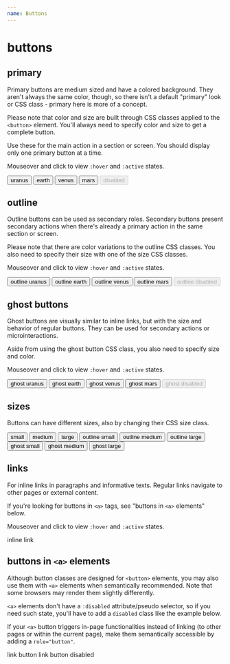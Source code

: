 ```yaml
---
name: Buttons
---
```



# buttons

## primary

Primary buttons are medium sized and have a colored background. They aren't always the same color, though, so there isn't a default "primary" look or CSS class - primary here is more of a concept.

Please note that color and size are built through CSS classes applied to the `<button>` element. You'll always need to specify color and size to get a complete button.

Use these for the main action in a section or screen. You should display only one primary button at a time.

Mouseover and click to view `:hover` and `:active` states.

<Playground>
  <button className="a-btn a-btn--uranus a-btn--medium">
    uranus
  </button>

  <button className="a-btn a-btn--earth a-btn--medium">
    earth
  </button>

  <button className="a-btn a-btn--venus a-btn--medium">
    venus
  </button>

  <button className="a-btn a-btn--mars a-btn--medium">
    mars
  </button>
  
  <button className="a-btn a-btn--uranus a-btn--medium" disabled>
    disabled
  </button>
</Playground>

## outline

Outline buttons can be used as secondary roles. Secondary buttons present secondary actions when there's already a primary action in the same section or screen.

Please note that there are color variations to the outline CSS classes. You also need to specify their size with one of the size CSS classes.

Mouseover and click to view `:hover` and `:active` states.

<Playground>
  <button className="a-btn a-btn--outline-uranus a-btn--medium">
    outline uranus
  </button>

  <button className="a-btn a-btn--outline-earth a-btn--medium">
    outline earth
  </button>

  <button className="a-btn a-btn--outline-venus a-btn--medium">
    outline venus
  </button>

  <button className="a-btn a-btn--outline-mars a-btn--medium">
    outline mars
  </button>
 
  <button className="a-btn a-btn--outline-venus a-btn--medium" disabled>
    outline disabled
  </button>
</Playground>

## ghost buttons

Ghost buttons are visually similar to inline links, but with the size and behavior of regular buttons. They can be used for secondary actions or microinteractions.

Aside from using the ghost button CSS class, you also need to specify size and color.

Mouseover and click to view `:hover` and `:active` states.

<Playground>
  <button className="a-btn a-btn--ghost-uranus a-btn--medium">
    ghost uranus
  </button>

  <button className="a-btn a-btn--ghost-earth a-btn--medium">
    ghost earth
  </button>

  <button className="a-btn a-btn--ghost-venus a-btn--medium">
    ghost venus
  </button>

  <button className="a-btn a-btn--ghost-mars a-btn--medium">
    ghost mars
  </button>
 
  <button className="a-btn a-btn--ghost-venus a-btn--medium" disabled>
    ghost disabled
  </button>
</Playground>

## sizes

Buttons can have different sizes, also by changing their CSS size class.

<Playground>
  <button className="a-btn a-btn--uranus a-btn--small">
    small
  </button>
 
  <button className="a-btn a-btn--uranus a-btn--medium">
    medium
  </button>

  <button className="a-btn a-btn--uranus a-btn--large">
    large
  </button>
</Playground>

<Playground>
  <button className="a-btn a-btn--outline-uranus a-btn--small">
    outline small
  </button>
  <button className="a-btn a-btn--outline-uranus a-btn--medium">
    outline medium
  </button>
  <button className="a-btn a-btn--outline-uranus a-btn--large">
    outline large
  </button>
</Playground>

<Playground>
  <button className="a-btn a-btn--ghost-uranus a-btn--small">
    ghost small
  </button>
  <button className="a-btn a-btn--ghost-uranus a-btn--medium">
    ghost medium
  </button>
  <button className="a-btn a-btn--ghost-uranus a-btn--large">
    ghost large
  </button>
</Playground>

## links

For inline links in paragraphs and informative texts. Regular links navigate to other pages or external content.

If you're looking for buttons in `<a>` tags, see "buttons in `<a>` elements" below.

Mouseover and click to view `:hover` and `:active` states.

<Playground>
  <a className="a-link">inline link</a>
</Playground>

## buttons in `<a>` elements

Although button classes are designed for `<button>` elements, you may also use them with `<a>` elements when semantically recommended. Note that some browsers may render them slightly differently. 

`<a>` elements don't have a `:disabled` attribute/pseudo selector, so if you need such state, you'll have to add a `disabled` class like the example below.

If your `<a>` button triggers in-page functionalities instead of linking (to other pages or within the current page), make them semantically accessible by adding a `role="button"`.

<Playground>
  <a className="a-btn a-btn--uranus a-btn--medium">
    link button
  </a>
  <a className="a-btn a-btn--uranus a-btn--medium disabled">
    link button disabled
  </a>
</Playground>
